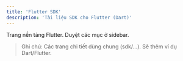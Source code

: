 ```yaml
---
title: 'Flutter SDK'
description: 'Tài liệu SDK cho Flutter (Dart)'
---
```


Trang nền tảng Flutter. Duyệt các mục ở sidebar.

> Ghi chú: Các trang chi tiết dùng chung (sdk/...). Sẽ thêm ví dụ Dart/Flutter.
